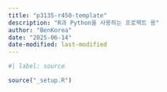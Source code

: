 ```yaml
---
title: "p3135-r450-template"
description: "R과 Python을 사용하는 프로젝트 용"
author: "BenKorea"
date: "2025-06-14"
date-modified: last-modified
---
```


```r
#| label: source

source("_setup.R")

```
